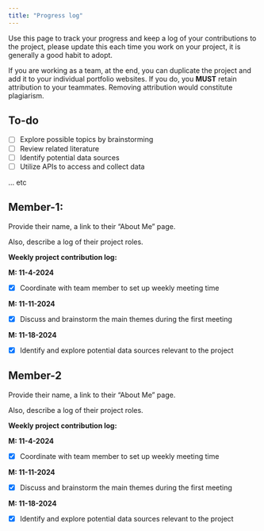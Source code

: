 ```yaml
---
title: "Progress log"
---
```


Use this page to track your progress and keep a log of your contributions to the project, please update this each time you work on your project, it is generally a good habit to adopt.

If you are working as a team, at the end, you can duplicate the project and add it to your individual portfolio websites. If you do, you **MUST** retain attribution to your teammates. Removing attribution would constitute plagiarism.

## To-do

* [ ] Explore possible topics by brainstorming
* [ ] Review related literature
* [ ] Identify potential data sources
* [ ] Utilize APIs to access and collect data

... etc 

## Member-1:

Provide their name, a link to their "About Me" page.

Also, describe a log of their project roles.

**Weekly project contribution log:**


**M: 11-4-2024** 

* [x] Coordinate with team member to set up weekly meeting time 


**M: 11-11-2024** 

* [x] Discuss and brainstorm the main themes during the first meeting 

**M: 11-18-2024** 

* [x] Identify and explore potential data sources relevant to the project


## Member-2

Provide their name, a link to their "About Me" page.

Also, describe a log of their project roles.

**Weekly project contribution log:**


**M: 11-4-2024** 

* [x] Coordinate with team member to set up weekly meeting time

**M: 11-11-2024** 

* [x] Discuss and brainstorm the main themes during the first meeting

**M: 11-18-2024** 

* [x] Identify and explore potential data sources relevant to the project 

